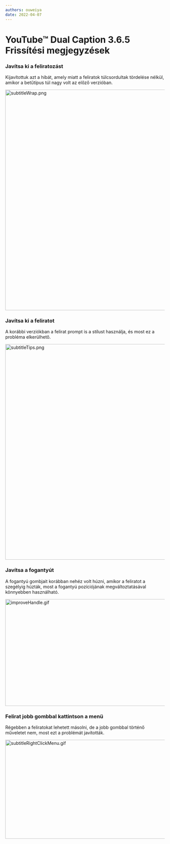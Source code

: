 ```yaml
---
authors: ouweiya
date: 2022-04-07
---
```





# YouTube™ Dual Caption 3.6.5 Frissítési megjegyzések

 ### Javítsa ki a feliratozást

 Kijavítottuk azt a hibát, amely miatt a feliratok túlcsordultak tördelése nélkül, amikor a betűtípus túl nagy volt az előző verzióban.

<img src={subtitleWrap} alt="subtitleWrap.png" width="600" height="698" />

### Javítsa ki a feliratot

A korábbi verziókban a felirat prompt is a stílust használja, és most ez a probléma elkerülhető.

<img src={subtitleTips} alt="subtitleTips.png" width="600" height="682" />

### Javítsa a fogantyút

A fogantyú gombjait korábban nehéz volt húzni, amikor a feliratot a szegélyig húzták, most a fogantyú pozíciójának megváltoztatásával könnyebben használható.

<img src={improveHandle} alt="improveHandle.gif" width="600" height="338" />

### Felirat jobb gombbal kattintson a menü

Régebben a feliratokat lehetett másolni, de a jobb gombbal történő műveletet nem, most ezt a problémát javították.

<img src={subtitleRightClickMenu} alt="subtitleRightClickMenu.gif" width="600" height="313" />

<WebStore />
